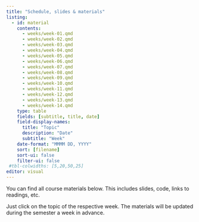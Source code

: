 ```yaml
---
title: "Schedule, slides & materials"
listing:
  - id: material
    contents:
      - weeks/week-01.qmd
      - weeks/week-02.qmd
      - weeks/week-03.qmd
      - weeks/week-04.qmd
      - weeks/week-05.qmd
      - weeks/week-06.qmd
      - weeks/week-07.qmd
      - weeks/week-08.qmd
      - weeks/week-09.qmd
      - weeks/week-10.qmd
      - weeks/week-11.qmd
      - weeks/week-12.qmd
      - weeks/week-13.qmd
      - weeks/week-14.qmd
    type: table
    fields: [subtitle, title, date]
    field-display-names:
      title: "Topic"
      description: "Date"
      subtitle: "Week"
    date-format: "MMMM DD, YYYY"
    sort: [filename]
    sort-ui: false
    filter-ui: false
 #tbl-colwidths: [5,20,50,25]
editor: visual
---
```


You can find all course materials below. This includes slides, code, links to readings, etc.

Just click on the topic of the respective week. The materials will be updated during the semester a week in advance.

::: {#material}
:::
